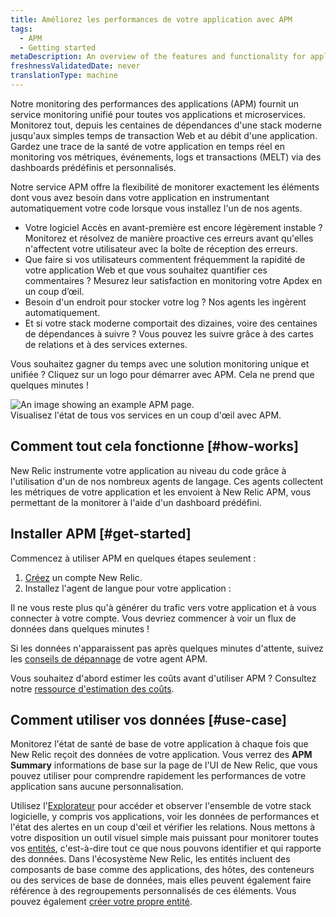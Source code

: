 ```yaml
---
title: Améliorez les performances de votre application avec APM
tags:
  - APM
  - Getting started
metaDescription: An overview of the features and functionality for application performance management in New Relic.
freshnessValidatedDate: never
translationType: machine
---
```


Notre monitoring des performances des applications (APM) fournit un service monitoring unifié pour toutes vos applications et microservices. Monitorez tout, depuis les centaines de dépendances d&apos;une stack moderne jusqu&apos;aux simples temps de transaction Web et au débit d&apos;une application. Gardez une trace de la santé de votre application en temps réel en monitoring vos métriques, événements, logs et transactions (MELT) via des dashboards prédéfinis et personnalisés.

Notre service APM offre la flexibilité de monitorer exactement les éléments dont vous avez besoin dans votre application en instrumentant automatiquement votre code lorsque vous installez l&apos;un de nos agents.

* Votre logiciel Accès en avant-première est encore légèrement instable ? Monitorez et résolvez de manière proactive ces erreurs avant qu&apos;elles n&apos;affectent votre utilisateur avec la boîte de réception des erreurs.
* Que faire si vos utilisateurs commentent fréquemment la rapidité de votre application Web et que vous souhaitez quantifier ces commentaires ? Mesurez leur satisfaction en monitoring votre Apdex en un coup d’œil.
* Besoin d&apos;un endroit pour stocker votre log ? Nos agents les ingèrent automatiquement.
* Et si votre stack moderne comportait des dizaines, voire des centaines de dépendances à suivre ? Vous pouvez les suivre grâce à des cartes de relations et à des services externes.

Vous souhaitez gagner du temps avec une solution monitoring unique et unifiée ? Cliquez sur un logo pour démarrer avec APM. Cela ne prend que quelques minutes !

<TechTileGrid>
  <TechTile name="Go agent" icon="logo-go" to="https://one.newrelic.com/nr1-core?state=985d4005-ba90-a8c7-1da1-2af34539b03b" />

  <TechTile name="Java agent" icon="logo-java" to="https://one.newrelic.com/nr1-core?state=80d18bcb-4919-1fcb-2b77-9406838eb916" />

  <TechTile name=".NET agent" icon="logo-dotnet" to="https://one.newrelic.com/nr1-core?state=30e93090-6dfa-6b70-8e75-472f54414355" />

  <TechTile name="Node.js agent" icon="logo-nodejs" to="https://one.newrelic.com/marketplace/install-data-source?state=be2e62fa-cc3b-c428-27c4-8d662c9e80a1" />

  <TechTile name="PHP agent" icon="logo-php" to="https://one.newrelic.com/nr1-core?state=aa633b41-72d4-009c-3abf-55dcf64894fe" />

  <TechTile name="Python agent" icon="logo-python" to="https://one.newrelic.com/nr1-core?state=20fda75b-58fb-a92a-f9e1-7b052035c6e8" />

  <TechTile name="Ruby agent" icon="logo-ruby" to="https://one.newrelic.com/nr1-core?state=d69143ab-605c-579b-25bf-cc6e5fee5b80" />
</TechTileGrid>

<img title="APM overview" alt="An image showing an example APM page." src="/images/apm_screenshot-full_apm-summay-total-overview.webp" />

<figcaption>
  Visualisez l&apos;état de tous vos services en un coup d&apos;œil avec APM.
</figcaption>

## Comment tout cela fonctionne [#how-works]

New Relic instrumente votre application au niveau du code grâce à l&apos;utilisation d&apos;un de nos nombreux agents de langage. Ces agents collectent les métriques de votre application et les envoient à New Relic APM, vous permettant de la monitorer à l&apos;aide d&apos;un dashboard prédéfini.

## Installer APM [#get-started]

Commencez à utiliser APM en quelques étapes seulement :

1. [Créez](https://newrelic.com/signup/) un compte New Relic.
2. Installez l&apos;agent de langue pour votre application :

<TechTileGrid>
  <TechTile name="Go agent" icon="logo-go" to="https://one.newrelic.com/nr1-core?state=f310f9fd-96b5-7d5e-045e-b151331293ca" />

  <TechTile name="Java agent" icon="logo-java" to="https://one.newrelic.com/nr1-core?state=f378c92c-1d6a-dc90-c26c-0c2ad930959a" />

  <TechTile name=".NET agent" icon="logo-dotnet" to="https://one.newrelic.com/nr1-core?state=fcaeee53-614a-4c29-92ee-694e0b128368" />

  <TechTile name="Node.js agent" icon="logo-nodejs" to="https://one.newrelic.com/nr1-core?state=c872674f-2350-7ec3-125f-a4335255e180" />

  <TechTile name="PHP agent" icon="logo-php" to="https://one.newrelic.com/nr1-core?state=77aab820-3aaf-066b-c3fc-2f3437b403a8" />

  <TechTile name="Python agent" icon="logo-python" to="https://one.newrelic.com/nr1-core?state=1ed82004-2854-1a4a-2a91-69302832ccc0" />

  <TechTile name="Ruby agent" icon="logo-ruby" to="https://one.newrelic.com/nr1-core?state=d69143ab-605c-579b-25bf-cc6e5fee5b80" />
</TechTileGrid>

Il ne vous reste plus qu&apos;à générer du trafic vers votre application et à vous connecter à votre compte. Vous devriez commencer à voir un flux de données dans quelques minutes !

Si les données n&apos;apparaissent pas après quelques minutes d&apos;attente, suivez les [conseils de dépannage](/docs/agents/manage-apm-agents/troubleshooting/not-seeing-data) de votre agent APM.

Vous souhaitez d&apos;abord estimer les coûts avant d&apos;utiliser APM ? Consultez notre [ressource d&apos;estimation des coûts](https://newrelic.com/blog/nerdlog/estimate-data-cost).

## Comment utiliser vos données [#use-case]

Monitorez l&apos;état de santé de base de votre application à chaque fois que New Relic reçoit des données de votre application. Vous <InlinePopover type="dashboards" />verrez des <DNT>**APM Summary**</DNT> informations de base sur la page de l&apos;UI de New Relic, que vous pouvez utiliser pour comprendre rapidement les performances de votre application sans aucune personnalisation.

Utilisez l&apos;[Explorateur](/docs/new-relic-one/use-new-relic-one/core-concepts/new-relic-explorer-view-performance-across-apps-services-hosts/) pour accéder et observer l&apos;ensemble de votre stack logicielle, y compris vos applications, voir les données de performances et l&apos;état des alertes en un coup d&apos;œil et vérifier les relations. Nous mettons à votre disposition un outil visuel simple mais puissant pour monitorer toutes vos [entités](/docs/new-relic-one/use-new-relic-one/core-concepts/what-entity-new-relic/), c&apos;est-à-dire tout ce que nous pouvons identifier et qui rapporte des données. Dans l&apos;écosystème New Relic, les entités incluent des composants de base comme des applications, des hôtes, des conteneurs ou des services de base de données, mais elles peuvent également faire référence à des regroupements personnalisés de ces éléments. Vous pouvez également [créer votre propre entité](https://github.com/newrelic/entity-definitions#entity-definitions).

